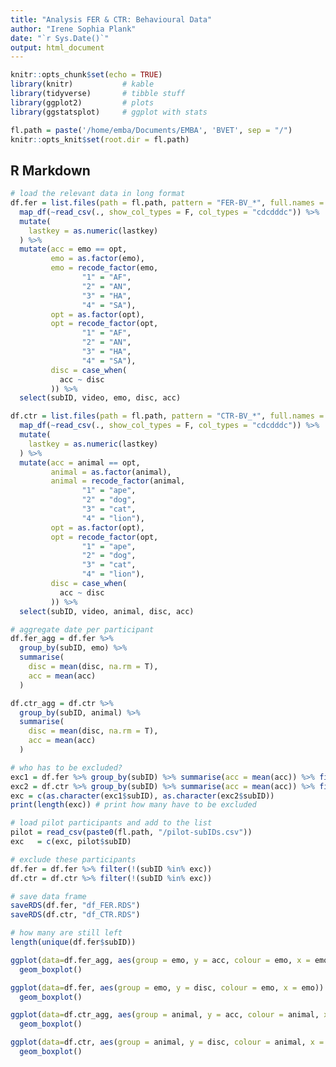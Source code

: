 ```yaml
---
title: "Analysis FER & CTR: Behavioural Data"
author: "Irene Sophia Plank"
date: "`r Sys.Date()`"
output: html_document
---
```


```r
knitr::opts_chunk$set(echo = TRUE)
library(knitr)           # kable
library(tidyverse)       # tibble stuff
library(ggplot2)         # plots
library(ggstatsplot)     # ggplot with stats

fl.path = paste('/home/emba/Documents/EMBA', 'BVET', sep = "/")
knitr::opts_knit$set(root.dir = fl.path)

```

## R Markdown

<style type="text/css">
.main-container {
  max-width: 1100px;
  margin-left: auto;
  margin-right: auto;
}
</style>

```r
# load the relevant data in long format
df.fer = list.files(path = fl.path, pattern = "FER-BV_*", full.names = T) %>%
  map_df(~read_csv(., show_col_types = F, col_types = "cdcdddc")) %>% 
  mutate(
    lastkey = as.numeric(lastkey)
  ) %>% 
  mutate(acc = emo == opt,
         emo = as.factor(emo),
         emo = recode_factor(emo, 
                "1" = "AF",
                "2" = "AN",
                "3" = "HA",
                "4" = "SA"),
         opt = as.factor(opt),
         opt = recode_factor(opt, 
                "1" = "AF",
                "2" = "AN",
                "3" = "HA",
                "4" = "SA"), 
         disc = case_when(
           acc ~ disc
         )) %>%
  select(subID, video, emo, disc, acc)

df.ctr = list.files(path = fl.path, pattern = "CTR-BV_*", full.names = T) %>%
  map_df(~read_csv(., show_col_types = F, col_types = "cdcdddc")) %>% 
  mutate(
    lastkey = as.numeric(lastkey)
  ) %>% 
  mutate(acc = animal == opt,
         animal = as.factor(animal),
         animal = recode_factor(animal, 
                "1" = "ape",
                "2" = "dog",
                "3" = "cat",
                "4" = "lion"),
         opt = as.factor(opt),
         opt = recode_factor(opt, 
                "1" = "ape",
                "2" = "dog",
                "3" = "cat",
                "4" = "lion"), 
         disc = case_when(
           acc ~ disc
         )) %>%
  select(subID, video, animal, disc, acc)

# aggregate date per participant
df.fer_agg = df.fer %>% 
  group_by(subID, emo) %>%
  summarise(
    disc = mean(disc, na.rm = T),
    acc = mean(acc)
  )

df.ctr_agg = df.ctr %>% 
  group_by(subID, animal) %>%
  summarise(
    disc = mean(disc, na.rm = T),
    acc = mean(acc)
  )

# who has to be excluded? 
exc1 = df.fer %>% group_by(subID) %>% summarise(acc = mean(acc)) %>% filter(acc < 2/3)
exc2 = df.ctr %>% group_by(subID) %>% summarise(acc = mean(acc)) %>% filter(acc < 2/3)
exc = c(as.character(exc1$subID), as.character(exc2$subID))
print(length(exc)) # print how many have to be excluded

# load pilot participants and add to the list
pilot = read_csv(paste0(fl.path, "/pilot-subIDs.csv"))
exc   = c(exc, pilot$subID)

# exclude these participants
df.fer = df.fer %>% filter(!(subID %in% exc))
df.ctr = df.ctr %>% filter(!(subID %in% exc))

# save data frame
saveRDS(df.fer, "df_FER.RDS")
saveRDS(df.ctr, "df_CTR.RDS")

# how many are still left
length(unique(df.fer$subID))

```

```r

ggplot(data=df.fer_agg, aes(group = emo, y = acc, colour = emo, x = emo)) +
  geom_boxplot()

ggplot(data=df.fer, aes(group = emo, y = disc, colour = emo, x = emo)) +
  geom_boxplot()

ggplot(data=df.ctr_agg, aes(group = animal, y = acc, colour = animal, x = animal)) +
  geom_boxplot()

ggplot(data=df.ctr, aes(group = animal, y = disc, colour = animal, x = animal)) +
  geom_boxplot()

```
